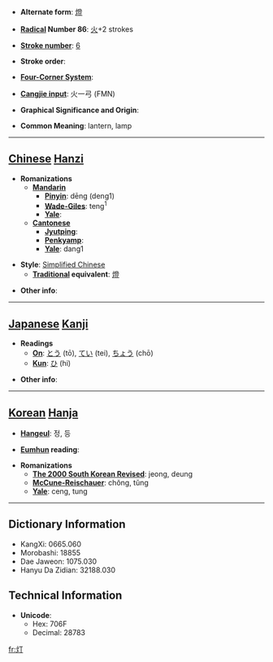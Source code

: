 * '''Alternate form''': [[燈]]

* '''[[Wiktionary:Chinese radical index| Radical]] Number 86''': [[Wiktionary:Chinese radical index 火|火]]+2 strokes

* '''[[Wiktionary:Chinese total strokes index|Stroke number]]''': [[Wiktionary:Chinese total strokes index 6|6]]

* '''Stroke order''': 

* '''[[Wiktionary:Chinese four corner index|Four-Corner System]]''': 

* '''[[Wiktionary:Chinese Cangjie index|Cangjie input]]''': 火一弓 (FMN)

* '''Graphical Significance and Origin''': 

* '''Common Meaning''': lantern, lamp

----

== [[Chinese]] [[Hanzi]] ==

* '''Romanizations'''
** '''[[Mandarin]]'''
*** '''[[Pinyin]]''': dēng (deng1)
*** '''[[Wade-Giles]]''': teng<sup>1</sup>
*** '''[[Yale]]''': 
** '''[[Cantonese]]'''
*** '''[[Jyutping]]''':
*** '''[[Penkyamp]]''': 
*** '''[[Yale]]''': dang1

* '''Style''': [[Simplified Chinese]] 
** '''[[Traditional Chinese|Traditional]] equivalent''': [[燈]]

* '''Other info''': 

----

== [[Japanese]] [[Kanji]] ==

* '''Readings'''
** '''[[On]]''': [[とう]] (tō), [[てい]] (tei), [[ちょう]] (chō)
** '''[[Kun]]''': [[ひ]] (hi)

* '''Other info''':  

----

== [[Korean]] [[Hanja]] ==

* '''[[Hangeul]]''': 정, 등

* '''[[Eumhun]] reading''': 

* '''Romanizations'''
** '''[[The 2000 South Korean Revised Romanization|The 2000 South Korean Revised]]''': jeong, deung
** '''[[McCune-Reischauer]]''': chŏng, tŭng
** '''[[Yale]]''': ceng, tung

----

== Dictionary Information ==

* KangXi: 0665.060
* Morobashi: 18855
* Dae Jaweon: 1075.030
* Hanyu Da Zidian: 32188.030

== Technical Information ==

* '''Unicode''':
** Hex: 706F
** Decimal: 28783

[[fr:灯]]